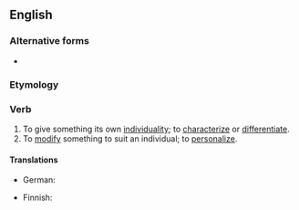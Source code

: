 ==English==

===Alternative forms===
* {{l|en|individualise}}

===Etymology===
{{suffix|en|individual|ize}}

===Verb===
{{en-verb}}

# To give something its own [[individuality]]; to [[characterize]] or [[differentiate]].
# To [[modify]] something to suit an individual; to [[personalize]].

====Translations====
{{trans-top|to give something its own individality}}
{{trans-mid}}
* German: {{t+|de|individualisieren}}
{{trans-bottom}}

{{trans-top|to modify something to suit an individual}}
* Finnish: {{t+|fi|yksilöllistää}}
{{trans-mid}}
{{trans-bottom}}